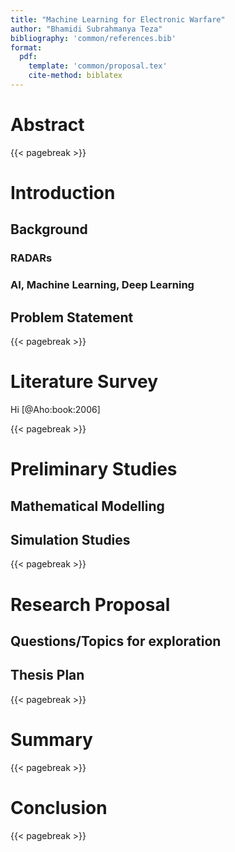 ```yaml
---
title: "Machine Learning for Electronic Warfare"
author: "Bhamidi Subrahmanya Teza"
bibliography: 'common/references.bib'
format:
  pdf:
    template: 'common/proposal.tex'
    cite-method: biblatex
---
```


# Abstract {.unnumbered}

{{< pagebreak >}}

# Introduction {.unnumbered}

## Background

### RADARs

### AI, Machine Learning, Deep Learning

## Problem Statement

{{< pagebreak >}}

# Literature Survey {.unnumbered}

Hi [@Aho:book:2006]

{{< pagebreak >}}

# Preliminary Studies {.unnumbered}

## Mathematical Modelling

## Simulation Studies

{{< pagebreak >}}

# Research Proposal {.unnumbered}

## Questions/Topics for exploration

## Thesis Plan

{{< pagebreak >}}

# Summary {.unnumbered}

{{< pagebreak >}}

# Conclusion {.unnumbered}

{{< pagebreak >}}



